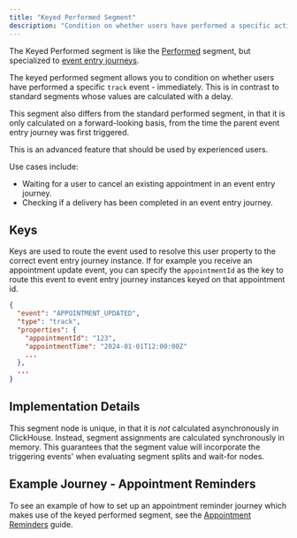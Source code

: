 ```yaml
---
title: "Keyed Performed Segment"
description: "Condition on whether users have performed a specific action - Immediately."
---
```


The Keyed Performed segment is like the [Performed](/resources/segment-nodes/performed) segment, but specialized to [event entry journeys](/resources/journey-nodes/entry#event-entry).

The keyed performed segment allows you to condition on whether users have performed a specific `track` event - immediately. This is in contrast to standard segments whose values are calculated with a delay.

This segment also differs from the standard performed segment, in that it is only calculated on a forward-looking basis, from the time the parent event entry journey was first triggered.

This is an advanced feature that should be used by experienced users.

Use cases include:

- Waiting for a user to cancel an existing appointment in an event entry journey.
- Checking if a delivery has been completed in an event entry journey.

## Keys

Keys are used to route the event used to resolve this user property to the correct event entry journey instance. If for example you receive an appointment update event, you can specify the `appointmentId` as the key to route this event to event entry journey instances keyed on that appointment id.

```json
{
  "event": "APPOINTMENT_UPDATED",
  "type": "track",
  "properties": {
    "appointmentId": "123",
    "appointmentTime": "2024-01-01T12:00:00Z"
    ...
  },
  ...
}
```


## Implementation Details

This segment node is unique, in that it is *not* calculated asynchronously in ClickHouse. Instead, segment assignments are calculated synchronously in memory. This guarantees that the segment value will incorporate the triggering events' when evaluating segment splits and wait-for nodes.

## Example Journey - Appointment Reminders

To see an example of how to set up an appointment reminder journey which makes use of the keyed performed segment, see the [Appointment Reminders](/guide/sample-journeys/appointment-reminders) guide.
